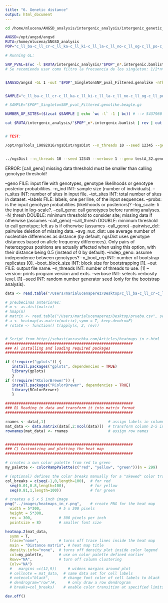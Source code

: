 ```yaml
---
title: "6. Genetic distance"
output: html_document
---
```




```bash

cd /home/mlucena/ANGSD_analysis/intergenic_analysis/intergenic_genetic_distances

ANGSD=/opt/angsd/angsd
RUTA=/home/mlucena/ANGSD_analysis 
POP="c_ll_ba-c_ll_cr-c_ll_ka-c_ll_ki-c_ll_la-c_ll_no-c_ll_og-c_ll_po-c_ll_to-c_ll_tu-c_ll_vl-c_ll_ya-h_ll_ba"

# Running GL:

SNP_PVAL=$(wc -l $RUTA/intergenic_analysis/"$POP"_n*.intergenic.bamlist | cut -d" " -f1 | awk '{printf "%f", 1/(2*$0)}') 
# Se recomienda usar como filtro la frecuencia de los singleton: 1/2*nºind: En este ejemplo: 1/73*2 = 0.00684 


$ANGSD/angsd -GL 1 -out "$POP"_SingletonSNP_pval_Filtered.genolike -nThreads 40 -doGlf 2 -doMajorMinor 1 -SNP_pval $SNP_PVAL -doMaf 1 -bam $RUTA/intergenic_analysis/"$POP"_n*.intergenic.bamlist


SAMPLE="c_ll_ba-c_ll_cr-c_ll_ka-c_ll_ki-c_ll_la-c_ll_no-c_ll_og-c_ll_po-c_ll_to-c_ll_tu-c_ll_vl-c_ll_ya-h_ll_ba.genolike.beagle.gz"

# SAMPLE="$POP"_SingletonSNP_pval_Filtered.genolike.beagle.gz

NUMBER_OF_SITES=($(zcat $SAMPLE | echo `wc -l` -1 | bc)) # --> 5437960 

cat $RUTA/intergenic_analysis/"$POP"_n*.intergenic.bamlist | rev | cut -d "/"  -f 1 | cut -d "_" -f 2,3,4,5 | rev | sed 's/ /n/' > LABELS.txt


# TEST:

/opt/ngsTools_19092016/ngsDist/ngsDist --n_threads 10 --seed 12345 --geno /home/mlucena/ANGSD_analysis/intergenic_analysis/intergenic_ADMIXTURE/$SAMPLE --probs --n_ind 74 --n_sites $NUMBER_OF_SITES --labels  LABELS.txt --N_thresh 0.3 --call_geno --call_thresh $SNP_PVAL --out $SAMPLE.dist


../ngsDist --n_threads 10 --seed 12345 --verbose 1 --geno testA_32.geno --probs --n_ind $N_IND --n_sites $N_SITES --labels testA.labels --n_boot_rep 5 --boot_block_size 10 --call_geno --N_thresh 0.3 --call_thresh 0.9 --out testA_32B-10CGf.dist


```

ERROR: [call_geno] missing data threshold must be smaller than calling genotype threshold!

--geno FILE: input file with genotypes, genotype likelihoods or genotype posterior probabilities.
--n_ind INT: sample size (number of individuals).
--n_sites INT: number of sites in input file.
--tot_sites INT: total number of sites in dataset.
--labels FILE: labels, one per line, of the input sequences.
--probs: is the input genotype probabilities (likelihoods or posteriors)?
--log_scale: Ii the input in log-scale?.
--call_geno: call genotypes before running analyses.
--N_thresh DOUBLE: minimum threshold to consider site; missing data if otherwise (assumes -call_geno)
--call_thresh DOUBLE: minimum threshold to call genotype; left as is if otherwise (assumes -call_geno)
--pairwise_del: pairwise deletion of missing data.
--avg_nuc_dist: use average number of nucleotide differences as distance (by default, ngsDist uses genotype distances based on allele frequency differences). Only pairs of heterozygous positions are actually affected when using this option, with their distance being 0.5 (instead of 0 by default).
--indep_geno: assume independence between genotypes?
--n_boot_rep INT: number of bootstrap replicates [0].
--boot_block_size INT: block size for bootstrapping [1].
--out FILE: output file name.
--n_threads INT: number of threads to use. [1]
--version: prints program version and exits.
--verbose INT: selects verbosity level. [1]
--seed INT: random number generator seed (only for the bootstrap analysis).



```r

data <- read.table("/Users/marialucenaperez/Desktop/c_ll_ba-c_ll_cr-c_ll_ka-c_ll_ki-c_ll_la-c_ll_no-c_ll_og-c_ll_po-c_ll_to-c_ll_tu-c_ll_vl-c_ll_ya-h_ll_ba.genolike.beagle.gz.dist", sep ="\t", header=F, dec=".")

# preubecinas anteriores:
# m <- as.dist(matrix)
# hmap(m)
# matrix <- read.table("/Users/marialucenaperez/Desktop/prueba.csv", sep =";", header=T, dec=".")
# a <- heatmap(as.matrix(matrix),symm = T, keep.dendro=F)
# rotate <- function() t(apply(x, 2, rev))


# Script from http://sebastianraschka.com/Articles/heatmaps_in_r.html
#########################################################
### A) Installing and loading required packages
#########################################################

if (!require("gplots")) {
   install.packages("gplots", dependencies = TRUE)
   library(gplots)
   }
if (!require("RColorBrewer")) {
   install.packages("RColorBrewer", dependencies = TRUE)
   library(RColorBrewer)
   }

#########################################################
### B) Reading in data and transform it into matrix format
#########################################################

rnames <- data[,1]                            # assign labels in column 1 to "rnames"
mat_data <- data.matrix(data[,2:ncol(data)])  # transform column 2-5 into a matrix
rownames(mat_data) <- rnames                  # assign row names


#########################################################
### C) Customizing and plotting the heat map
#########################################################

# creates a own color palette from red to green
my_palette <- colorRampPalette(c("red", "yellow", "green"))(n = 299)

# (optional) defines the color breaks manually for a "skewed" color transition
col_breaks = c(seq(-1,0,length=100),  # for red
  seq(0.01,0.8,length=100),           # for yellow
  seq(0.81,1,length=100))             # for green

# creates a 5 x 5 inch image
png("../images/heatmaps_in_r.png",    # create PNG for the heat map        
  width = 5*300,        # 5 x 300 pixels
  height = 5*300,
  res = 300,            # 300 pixels per inch
  pointsize = 8)        # smaller font size

heatmap.2(mat_data,
  symm = T,
  trace="none",         # turns off trace lines inside the heat map
  main = "Distance matrix", # heat map title
  density.info="none",  # turns off density plot inside color legend
  col=my_palette,       # use on color palette defined earlier
  Rowv="NA",            # turn off column clustering
  Colv="NA")
  #   margins =c(12,9))     # widens margins around plot
  # cellnote = mat_data,  # same data set for cell labels
  # notecol="black",      # change font color of cell labels to black
  # dendrogram="row")#,     # only draw a row dendrogram
  # breaks=col_breaks)    # enable color transition at specified limits

dev.off()   



```



